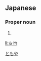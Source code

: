 ==Japanese==
{{ja-kanjitab|友|也}}

===Proper noun===
{{ja-pos|proper|ともや}}

# {{given name|male|lang=ja}}

[[Category:Japanese male given names|ともや]]

[[li:友也]]